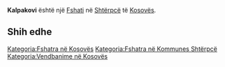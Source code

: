 {{Fshat në 
 | Emri                = Kalpakovi
 | Emri (Rasa dhanore) = 
 | Figura              = 
 | Shteti              = Kosovës
 | Komuna              = Shtërpcë
 | Kodi postar         = 
 | Sipërfaqja          = 
 | Popullsia           = 0
 | Regj. i popullsisë  = 
 | Dend. e popullsisë  = 
 | Faqja zyrtare       = 
 <!--- Koordinatat ----> 
 | Gjerësia            = 42.20778
 | Gjatësia            = 20.94556
 | Lartësia            = 
}}
'''Kalpakovi''' është një [[Fshati]] në [[ Shtërpcë ]] të [[ Kosovës ]].

<!-- == Gjeografia == -->
<!-- == Historia == -->
<!-- == Demografia == -->
== Shih edhe ==
{{Komuna Shtërpcë}}
{{Kosovo-Administrata-Cung}}

[[Kategoria:Fshatra në Kosovës]]
[[Kategoria:Fshatra në Kommunes Shtërpcë]]
[[Kategoria:Vendbanime në Kosovës]]